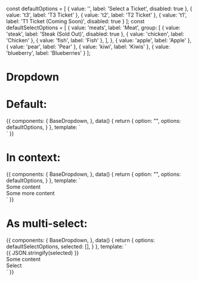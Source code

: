 const defaultOptions = [
  { value: '', label: 'Select a Ticket', disabled: true },
  { value: 't3', label: 'T3 Ticket' },
  { value: 't2', label: 'T2 Ticket' },
  { value: 't1', label: 'T1 Ticket (Coming Soon)', disabled: true }
];
const defaultSelectOptions = [
  {
    value: 'meats',
    label: 'Meat',
    group: [
      { value: 'steak', label: 'Steak (Sold Out)', disabled: true },
      { value: 'chicken', label: 'Chicken' },
      { value: 'fish', label: 'Fish' },
    ],
  },
  { value: 'apple', label: 'Apple' },
  { value: 'pear', label: 'Pear' },
  { value: 'kiwi', label: 'Kiwis' },
  { value: 'blueberry', label: 'Blueberries' }
];

<Meta title="Components/BaseDropdown" component={BaseDropdown} />

# Dropdown

<Props of={BaseDropdown} />

# Default:

<Preview>
  <Story name="Default">
    {{
      components: {
        BaseDropdown,
      },
      data() {
        return {
          option: "",
          options: defaultOptions,
        }
      },
      template: `
        <div class="p-16 flex justify-center w-full bg-gray-100">
          <BaseDropdown
            name="example-1"
            class="max-w-md"
            v-model="option"
            :options="options"
            />
        </div>`
    }}
  </Story>
</Preview>

# In context:

<Preview>
  <Story name="In context">
    {{
      components: {
        BaseDropdown,
      },
      data() {
        return {
          option: "",
          options: defaultOptions,
        }
      },
      template: `
        <div class="p-16 bg-gray-100 text-center">
          <div>Some content</div>
          <BaseDropdown
            name="example-3"
            class="max-w-md mx-auto"
            placeholder="Example Dropdown Placeholder"
            v-model="option"
            :options="options"
            baseOptionClass="text-left"
            />
            <div>Some more content</div>
        </div>`
    }}
  </Story>
</Preview>

# As multi-select:

<Preview>
  <Story name="As multi-select">
    {{
      components: {
        BaseDropdown,
      },
      data() {
        return {
          options: defaultSelectOptions,
          selected: [],
        }
      },
      template: `
        <div class="my-8 p-16 bg-gray-100 text-center">
          {{
            JSON.stringify(selected)
          }}
          <div>Some content</div>
          <BaseDropdown
            name="example-4"
            class="max-w-md mx-auto"
            placeholder="Example Dropdown Placeholder"
            v-model="selected"
            :options="options"
            :multiselect="true"
            baseOptionClass="text-left"
            />
            <div>Select</div>
        </div>`
    }}
  </Story>
</Preview>
